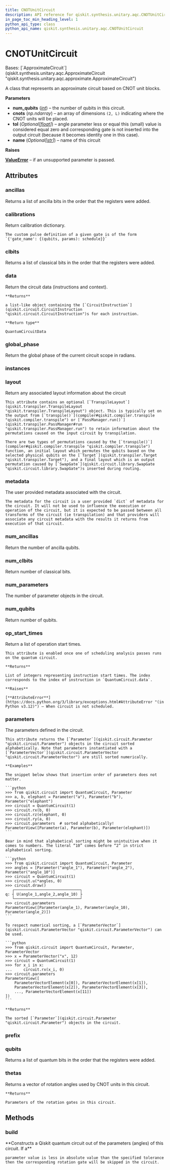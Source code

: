 ```yaml
---
title: CNOTUnitCircuit
description: API reference for qiskit.synthesis.unitary.aqc.CNOTUnitCircuit
in_page_toc_min_heading_level: 1
python_api_type: class
python_api_name: qiskit.synthesis.unitary.aqc.CNOTUnitCircuit
---
```


# CNOTUnitCircuit

<Class id="qiskit.synthesis.unitary.aqc.CNOTUnitCircuit" github="https://github.com/Qiskit/qiskit/tree/stable/1.0/qiskit/synthesis/unitary/aqc/cnot_unit_circuit.py#L24-L103" signature="qiskit.synthesis.unitary.aqc.CNOTUnitCircuit(num_qubits, cnots, tol=0.0, name=None)">
  Bases: [`ApproximateCircuit`](qiskit.synthesis.unitary.aqc.ApproximateCircuit "qiskit.synthesis.unitary.aqc.approximate.ApproximateCircuit")

  A class that represents an approximate circuit based on CNOT unit blocks.

  **Parameters**

  *   **num\_qubits** ([*int*](https://docs.python.org/3/library/functions.html#int "(in Python v3.12)")) – the number of qubits in this circuit.
  *   **cnots** (*np.ndarray*) – an array of dimensions `(2, L)` indicating where the CNOT units will be placed.
  *   **tol** (*Optional\[*[*float*](https://docs.python.org/3/library/functions.html#float "(in Python v3.12)")*]*) – angle parameter less or equal this (small) value is considered equal zero and corresponding gate is not inserted into the output circuit (because it becomes identity one in this case).
  *   **name** (*Optional\[*[*str*](https://docs.python.org/3/library/stdtypes.html#str "(in Python v3.12)")*]*) – name of this circuit

  **Raises**

  [**ValueError**](https://docs.python.org/3/library/exceptions.html#ValueError "(in Python v3.12)") – if an unsupported parameter is passed.

  ## Attributes

  ### ancillas

  <Attribute id="qiskit.synthesis.unitary.aqc.CNOTUnitCircuit.ancillas" name="ancillas">
    Returns a list of ancilla bits in the order that the registers were added.
  </Attribute>

  ### calibrations

  <Attribute id="qiskit.synthesis.unitary.aqc.CNOTUnitCircuit.calibrations" name="calibrations">
    Return calibration dictionary.

    The custom pulse definition of a given gate is of the form `{'gate_name': {(qubits, params): schedule}}`
  </Attribute>

  ### clbits

  <Attribute id="qiskit.synthesis.unitary.aqc.CNOTUnitCircuit.clbits" name="clbits">
    Returns a list of classical bits in the order that the registers were added.
  </Attribute>

  ### data

  <Attribute id="qiskit.synthesis.unitary.aqc.CNOTUnitCircuit.data" name="data">
    Return the circuit data (instructions and context).

    **Returns**

    a list-like object containing the [`CircuitInstruction`](qiskit.circuit.CircuitInstruction "qiskit.circuit.CircuitInstruction")s for each instruction.

    **Return type**

    QuantumCircuitData
  </Attribute>

  ### global\_phase

  <Attribute id="qiskit.synthesis.unitary.aqc.CNOTUnitCircuit.global_phase" name="global_phase">
    Return the global phase of the current circuit scope in radians.
  </Attribute>

  ### instances

  <Attribute id="qiskit.synthesis.unitary.aqc.CNOTUnitCircuit.instances" name="instances" attributeValue="= 158" />

  ### layout

  <Attribute id="qiskit.synthesis.unitary.aqc.CNOTUnitCircuit.layout" name="layout">
    Return any associated layout information about the circuit

    This attribute contains an optional [`TranspileLayout`](qiskit.transpiler.TranspileLayout "qiskit.transpiler.TranspileLayout") object. This is typically set on the output from [`transpile()`](compiler#qiskit.compiler.transpile "qiskit.compiler.transpile") or [`PassManager.run()`](qiskit.transpiler.PassManager#run "qiskit.transpiler.PassManager.run") to retain information about the permutations caused on the input circuit by transpilation.

    There are two types of permutations caused by the [`transpile()`](compiler#qiskit.compiler.transpile "qiskit.compiler.transpile") function, an initial layout which permutes the qubits based on the selected physical qubits on the [`Target`](qiskit.transpiler.Target "qiskit.transpiler.Target"), and a final layout which is an output permutation caused by [`SwapGate`](qiskit.circuit.library.SwapGate "qiskit.circuit.library.SwapGate")s inserted during routing.
  </Attribute>

  ### metadata

  <Attribute id="qiskit.synthesis.unitary.aqc.CNOTUnitCircuit.metadata" name="metadata">
    The user provided metadata associated with the circuit.

    The metadata for the circuit is a user provided `dict` of metadata for the circuit. It will not be used to influence the execution or operation of the circuit, but it is expected to be passed between all transforms of the circuit (ie transpilation) and that providers will associate any circuit metadata with the results it returns from execution of that circuit.
  </Attribute>

  ### num\_ancillas

  <Attribute id="qiskit.synthesis.unitary.aqc.CNOTUnitCircuit.num_ancillas" name="num_ancillas">
    Return the number of ancilla qubits.
  </Attribute>

  ### num\_clbits

  <Attribute id="qiskit.synthesis.unitary.aqc.CNOTUnitCircuit.num_clbits" name="num_clbits">
    Return number of classical bits.
  </Attribute>

  ### num\_parameters

  <Attribute id="qiskit.synthesis.unitary.aqc.CNOTUnitCircuit.num_parameters" name="num_parameters">
    The number of parameter objects in the circuit.
  </Attribute>

  ### num\_qubits

  <Attribute id="qiskit.synthesis.unitary.aqc.CNOTUnitCircuit.num_qubits" name="num_qubits">
    Return number of qubits.
  </Attribute>

  ### op\_start\_times

  <Attribute id="qiskit.synthesis.unitary.aqc.CNOTUnitCircuit.op_start_times" name="op_start_times">
    Return a list of operation start times.

    This attribute is enabled once one of scheduling analysis passes runs on the quantum circuit.

    **Returns**

    List of integers representing instruction start times. The index corresponds to the index of instruction in `QuantumCircuit.data`.

    **Raises**

    [**AttributeError**](https://docs.python.org/3/library/exceptions.html#AttributeError "(in Python v3.12)") – When circuit is not scheduled.
  </Attribute>

  ### parameters

  <Attribute id="qiskit.synthesis.unitary.aqc.CNOTUnitCircuit.parameters" name="parameters">
    The parameters defined in the circuit.

    This attribute returns the [`Parameter`](qiskit.circuit.Parameter "qiskit.circuit.Parameter") objects in the circuit sorted alphabetically. Note that parameters instantiated with a [`ParameterVector`](qiskit.circuit.ParameterVector "qiskit.circuit.ParameterVector") are still sorted numerically.

    **Examples**

    The snippet below shows that insertion order of parameters does not matter.

    ```python
    >>> from qiskit.circuit import QuantumCircuit, Parameter
    >>> a, b, elephant = Parameter("a"), Parameter("b"), Parameter("elephant")
    >>> circuit = QuantumCircuit(1)
    >>> circuit.rx(b, 0)
    >>> circuit.rz(elephant, 0)
    >>> circuit.ry(a, 0)
    >>> circuit.parameters  # sorted alphabetically!
    ParameterView([Parameter(a), Parameter(b), Parameter(elephant)])
    ```

    Bear in mind that alphabetical sorting might be unintuitive when it comes to numbers. The literal “10” comes before “2” in strict alphabetical sorting.

    ```python
    >>> from qiskit.circuit import QuantumCircuit, Parameter
    >>> angles = [Parameter("angle_1"), Parameter("angle_2"), Parameter("angle_10")]
    >>> circuit = QuantumCircuit(1)
    >>> circuit.u(*angles, 0)
    >>> circuit.draw()
       ┌─────────────────────────────┐
    q: ┤ U(angle_1,angle_2,angle_10) ├
       └─────────────────────────────┘
    >>> circuit.parameters
    ParameterView([Parameter(angle_1), Parameter(angle_10), Parameter(angle_2)])
    ```

    To respect numerical sorting, a [`ParameterVector`](qiskit.circuit.ParameterVector "qiskit.circuit.ParameterVector") can be used.

    ```python
    >>> from qiskit.circuit import QuantumCircuit, Parameter, ParameterVector
    >>> x = ParameterVector("x", 12)
    >>> circuit = QuantumCircuit(1)
    >>> for x_i in x:
    ...     circuit.rx(x_i, 0)
    >>> circuit.parameters
    ParameterView([
        ParameterVectorElement(x[0]), ParameterVectorElement(x[1]),
        ParameterVectorElement(x[2]), ParameterVectorElement(x[3]),
        ..., ParameterVectorElement(x[11])
    ])
    ```

    **Returns**

    The sorted [`Parameter`](qiskit.circuit.Parameter "qiskit.circuit.Parameter") objects in the circuit.
  </Attribute>

  ### prefix

  <Attribute id="qiskit.synthesis.unitary.aqc.CNOTUnitCircuit.prefix" name="prefix" attributeValue="= 'circuit'" />

  ### qubits

  <Attribute id="qiskit.synthesis.unitary.aqc.CNOTUnitCircuit.qubits" name="qubits">
    Returns a list of quantum bits in the order that the registers were added.
  </Attribute>

  ### thetas

  <Attribute id="qiskit.synthesis.unitary.aqc.CNOTUnitCircuit.thetas" name="thetas">
    Returns a vector of rotation angles used by CNOT units in this circuit.

    **Returns**

    Parameters of the rotation gates in this circuit.
  </Attribute>

  ## Methods

  ### build

  <Function id="qiskit.synthesis.unitary.aqc.CNOTUnitCircuit.build" name="build" github="https://github.com/Qiskit/qiskit/tree/stable/1.0/qiskit/synthesis/unitary/aqc/cnot_unit_circuit.py#L68-L103" signature="build(thetas)">
    **Constructs a Qiskit quantum circuit out of the parameters (angles) of this circuit. If a**

    parameter value is less in absolute value than the specified tolerance then the corresponding rotation gate will be skipped in the circuit.
  </Function>
</Class>

